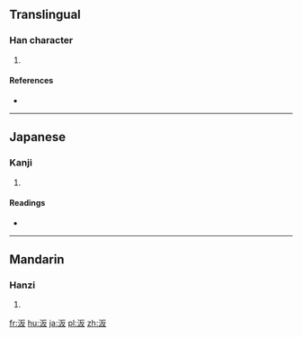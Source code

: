 ==Translingual==

===Han character===
{{Han char|rn=85|rad=水|as=04|sn=7|four=3114<sub>7</sub>|canj=水竹水 (EHE)}}

# {{defn|Han|sort=水04}}

====References====
* {{Han ref|kx=0608.040|dkj=17164|dj=1001.080|hdz=31568.020|uh=6C73|ud=27763|bh=CB5A|bd=52058}}

----

==Japanese==

===Kanji===
{{ja-kanji|grade=|rs=水04}}

# {{defn|lang=ja|sort=水04}}

====Readings====
* {{ja-readings|on=[[へん]] (hen), [[べん]] (ben)|kun=}}

----

==Mandarin==

===Hanzi===
{{cmn-hanzi|pin=[[biàn]] ([[bian4]])|wg=pien<sup>4</sup>}}

# {{defn|lang=cmn|sort=水04}}

[[fr:汳]]
[[hu:汳]]
[[ja:汳]]
[[pl:汳]]
[[zh:汳]]